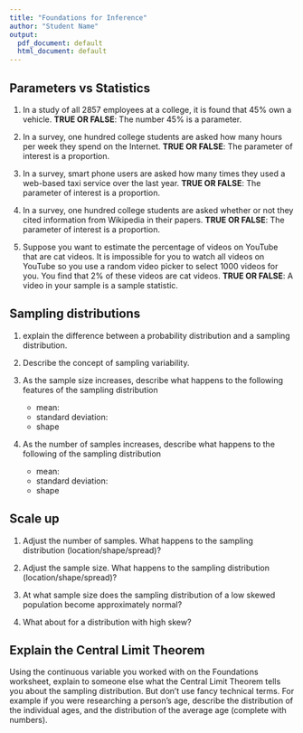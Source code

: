 ```yaml
---
title: "Foundations for Inference"
author: "Student Name"
output:
  pdf_document: default
  html_document: default
---
```



## Parameters vs Statistics

1. In a study of all 2857 employees at a college, it is found that 45% own a vehicle.
**TRUE OR FALSE**: The number 45% is a parameter. 


2. In a survey, one hundred college students are asked how many hours per week they spend on the Internet. 
**TRUE OR FALSE**: The parameter of interest is a proportion.



3. In a survey, smart phone users are asked how many times they used a web-based taxi service over the last year. 
**TRUE OR FALSE**: The parameter of interest is a proportion.



4. In a survey, one hundred college students are asked whether or not they cited information from Wikipedia in their papers. **TRUE OR FALSE**: The parameter of interest is a proportion.



5. Suppose you want to estimate the percentage of videos on YouTube that are cat videos. It is impossible for you to watch all videos on YouTube so you use a random video picker to select 1000 videos for you. You find that 2% of these videos are cat videos. **TRUE OR FALSE**: A video in your sample is a sample statistic. 




## Sampling distributions

1. explain the difference between a probability distribution and a sampling distribution.


2. Describe the concept of sampling variability.


3. As the sample size increases, describe what happens to the following features of the sampling distribution
      - mean:
      - standard deviation: 
      - shape


4. As the number of samples increases, describe what happens to the following of the sampling distribution
      - mean:
      - standard deviation: 
      - shape


## Scale up
1.	Adjust the number of samples. What happens to the sampling distribution (location/shape/spread)? 


2.	Adjust the sample size. What happens to the sampling distribution (location/shape/spread)? 


3.	At what sample size does the sampling distribution of a low skewed population become approximately normal? 


4.	What about for a distribution with high skew? 


## Explain the Central Limit Theorem
Using the continuous variable you worked with on the Foundations worksheet, explain to someone else what the Central Limit Theorem tells you about the sampling distribution. But don't use fancy technical terms. For example if you were researching a person's age, describe the distribution of the individual ages, and the distribution of the average age (complete with numbers). 


